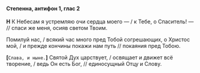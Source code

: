 #### Степенна, антифон 1, глас 2

**Н** К Небесам я устремляю очи сердца моего — / к Тебе, о Спаситель! — // спаси же меня, осияв светом Твоим.

Помилуй нас, / всякий час много пред Тобой согрешающих, о Христос мой, / и прежде кончины покажи нам путь // покаяния пред Тобою.

**[**`Слава, и ныне.`**]** Святой Дух царствует, / освящает и движет всё творение, / ведь Он есть Бог, // единосущный Отцу и Слову.
